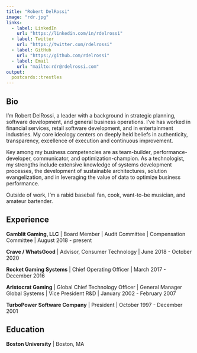 ```yaml
---
title: "Robert DelRossi"
image: "rdr.jpg"
links:
  - label: LinkedIn
    url: "https://linkedin.com/in/rdelrossi"
  - label: Twitter
    url: "https://twitter.com/rdelrossi"
  - label: GitHub
    url: "https://github.com/rdelrossi"
  - label: Email
    url: "mailto:rdr@rdelrossi.com"
output:
  postcards::trestles
---
```

 
## Bio

I'm Robert DelRossi, a leader with a background in strategic planning, software development, 
and general business operations. I've has worked in financial services, retail software development, 
and in entertainment industries. My core ideology centers on deeply held beliefs in authenticity, 
transparency, excellence of execution and continuous improvement. 

Key among my business competencies are as team-builder, performance-developer,
communicator, and optimization-champion. As a technologist, my strengths include 
extensive knowledge of systems development processes, the development of sustainable
architectures, solution evangelization, and in leveraging the value of data to 
optimize business performance.

Outside of work, I'm a rabid baseball fan, cook, want-to-be musician, and amateur bartender. 

## Experience

**Gamblit Gaming, LLC** | Board Member | Audit Committee | Compensation Committee | August 2018 - present

**Crave / WhatsGood** | Advisor, Consumer Technology | June 2018 - October 2020

**Rocket Gaming Systems** | Chief Operating Officer | March 2017 - December 2016

**Aristocrat Gaming** | Global Chief Technology Officer | General Manager Global Systems | Vice President R&D | January 2002 - February 2007

**TurboPower Software Company** | President | October 1997 - December 2001

## Education

**Boston University** | Boston, MA